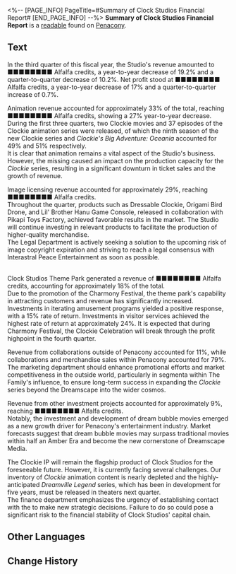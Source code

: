 <%-- [PAGE_INFO]
PageTitle=#Summary of Clock Studios Financial Report#
[END_PAGE_INFO] --%>
{{Readable Infobox
|id           = 321
|partIds      = 190593
|title        = 
|image        = Item Penacony Readable 1.png
|world        = Penacony
|parts        = 1
|author       = <!--to be added-->
|description  = The financial statements for the third quarter for Clock Studios, providing detailed information on the Group's revenues across various sectors and outlining preliminary targets for future growth.
|part1        = Summary of Clock Studios Financial Report
|source1      = {{cx|Source missing}}
|characters   = 
|factions     = 
}}
'''Summary of Clock Studios Financial Report''' is a [[readable]] found on [[Penacony]].
<!--
==Location==
{{Map Embed|<map name>|<marker id>}}
-->
==Text==
In the third quarter of this fiscal year, the Studio's revenue amounted to ■■■■■■■■ Alfalfa credits, a year-to-year decrease of 19.2% and a quarter-to-quarter decrease of 10.2%. Net profit stood at ■■■■■■■■ Alfalfa credits, a year-to-year decrease of 17% and a quarter-to-quarter increase of 0.7%.

Animation revenue accounted for approximately 33% of the total, reaching ■■■■■■■■ Alfalfa credits, showing a 27% year-to-year decrease.<br />During the first three quarters, two Clockie movies and 37 episodes of the Clockie animation series were released, of which the ninth season of the new Clockie series and ''Clockie's Big Adventure: Oceania'' accounted for 49% and 51% respectively.<br />It is clear that animation remains a vital aspect of the Studio's business. However, the missing {{Rubi|Chairman|"Watchmaker"}} caused an impact on the production capacity for the ''Clockie'' series, resulting in a significant downturn in ticket sales and the growth of revenue.

Image licensing revenue accounted for approximately 29%, reaching ■■■■■■■■ Alfalfa credits.<br />Throughout the quarter, products such as Dressable Clockie, Origami Bird Drone, and Lil' Brother Hanu Game Console, released in collaboration with Pikapi Toys Factory, achieved favorable results in the market. The Studio will continue investing in relevant products to facilitate the production of higher-quality merchandise.<br />The Legal Department is actively seeking a solution to the upcoming risk of image copyright expiration and striving to reach a legal consensus with Interastral Peace Entertainment as soon as possible.

<br />Clock Studios Theme Park generated a revenue of ■■■■■■■■ Alfalfa credits, accounting for approximately 18% of the total.<br />Due to the promotion of the Charmony Festival, the theme park's capability in attracting customers and revenue has significantly increased. Investments in iterating amusement programs yielded a positive response, with a 15% rate of return. Investments in visitor services achieved the highest rate of return at approximately 24%. It is expected that during Charmony Festival, the Clockie Celebration will break through the profit highpoint in the fourth quarter.

Revenue from collaborations outside of Penacony accounted for 11%, while collaborations and merchandise sales within Penacony accounted for 79%. The marketing department should enhance promotional efforts and market competitiveness in the outside world, particularly in segmenta within The Family's influence, to ensure long-term success in expanding the ''Clockie'' series beyond the Dreamscape into the wider cosmos.

Revenue from other investment projects accounted for approximately 9%, reaching ■■■■■■■■ Alfalfa credits.<br />Notably, the investment and development of dream bubble movies emerged as a new growth driver for Penacony's entertainment industry. Market forecasts suggest that dream bubble movies may surpass traditional movies within half an Amber Era and become the new cornerstone of Dreamscape Media.

The Clockie IP will remain the flagship product of Clock Studios for the foreseeable future. However, it is currently facing several challenges. Our inventory of ''Clockie'' animation content is nearly depleted and the highly-anticipated ''Dreamville Legend'' series, which has been in development for five years, must be released in theaters next quarter.<br />The finance department emphasizes the urgency of establishing contact with the {{Rubi|Chairman|"Watchmaker"}} to make new strategic decisions. Failure to do so could pose a significant risk to the financial stability of Clock Studios' capital chain.

<!--
==Trivia==
* 
-->
==Other Languages==
{{Other Languages
|en   = Summary of Clock Studios Financial Report
|zhs  = 克劳克影业财务报告摘要
|zht  = 克勞克影業財務報告摘要
|ja   = クラークフィルム決算短信
|ko   = 클락 스튜디오 재무 보고서 요약
|es   = Resumen del informe financiero de Estudios Reloj
|fr   = Résumé du rapport financier des Studios Chrono
|ru   = Краткая сводка из финансового отчёта Студии «Часы»
|th   = สรุปรายงานทางการเงินของ Clock Studios
|vi   = Tóm Tắt Báo Cáo Tài Chính Clock Studios
|de   = Zusammenfassung des Finanzberichts der Clock-Studios
|id   = Ringkasan Laporan Keuangan Clock Studios
|pt   = Resumo do Relatório Financeiro dos Estúdios Clock
}}

==Change History==
{{Change History|2.1}}